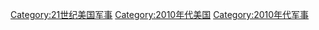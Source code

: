 [[Category:21世纪美国军事|Category:21世纪美国军事]]
[[Category:2010年代美国|Category:2010年代美国]]
[[Category:2010年代军事|Category:2010年代军事]]